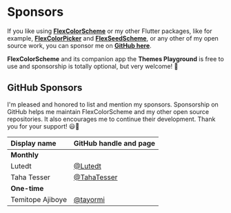 # Sponsors

If you like using [**FlexColorScheme**](https://pub.dev/packages/flex_color_scheme) or my other Flutter packages, like for example, [**FlexColorPicker**](https://pub.dev/packages/flex_color_picker) and [**FlexSeedScheme**](https://pub.dev/packages/flex_seed_scheme), or any other of my open source work, you can sponsor me on [**GitHub here**](https://github.com/sponsors/rydmike).

**FlexColorScheme** and its companion app the **Themes Playground** is free to use and sponsorship is totally optional, but very welcome! 💙

## GitHub Sponsors

I'm pleased and honored to list and mention my sponsors. Sponsorship on GitHub helps me maintain FlexColorScheme and my other open source repositories. It also encourages me to continue their development. Thank you for your support! 😃🙏


| **Display name** | **GitHub handle and page**                   | 
|:-----------------|:---------------------------------------------|
| **Monthly**      |                                              |
| Lutedt           | [@Lutedt](https://github.com/Lutedt)         |
| Taha Tesser      | [@TahaTesser](https://github.com/TahaTesser) |
| **One-time**     |                                              |
| Temitope Ajiboye | [@tayormi](https://github.com/tayormi)       |
